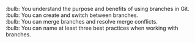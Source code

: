:bulb: You understand the purpose and benefits of using branches in Git.<br>
:bulb: You can create and switch between branches.<br>
:bulb: You can merge branches and resolve merge conflicts.<br>
:bulb: You can name at least three best practices when working with branches.